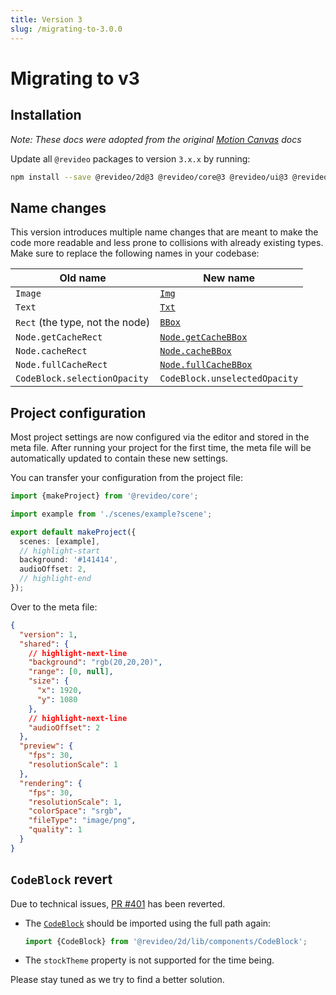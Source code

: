 ```yaml
---
title: Version 3
slug: /migrating-to-3.0.0
---
```


# Migrating to v3

## Installation

_Note: These docs were adopted from the original
[Motion Canvas](https://motioncanvas.io/docs/) docs_

Update all `@revideo` packages to version `3.x.x` by running:

```bash
npm install --save @revideo/2d@3 @revideo/core@3 @revideo/ui@3 @revideo/vite-plugin@3
```

## Name changes

This version introduces multiple name changes that are meant to make the code
more readable and less prone to collisions with already existing types. Make
sure to replace the following names in your codebase:

| Old name                        | New name                                                      |
| ------------------------------- | ------------------------------------------------------------- |
| `Image`                         | [`Img`](/api/2d/components/Img)                               |
| `Text`                          | [`Txt`](/api/2d/components/Txt)                               |
| `Rect` (the type, not the node) | [`BBox`](/api/core/types/BBox)                                |
| `Node.getCacheRect`             | [`Node.getCacheBBox`](/api/2d/components/Node#getCacheBBox)   |
| `Node.cacheRect`                | [`Node.cacheBBox`](/api/2d/components/Node#cacheBBox)         |
| `Node.fullCacheRect`            | [`Node.fullCacheBBox`](/api/2d/components/Node#fullCacheBBox) |
| `CodeBlock.selectionOpacity`    | `CodeBlock.unselectedOpacity`                                 |

## Project configuration

Most project settings are now configured via the editor and stored in the meta
file. After running your project for the first time, the meta file will be
automatically updated to contain these new settings.

You can transfer your configuration from the project file:

```ts title="src/project.ts"
import {makeProject} from '@revideo/core';

import example from './scenes/example?scene';

export default makeProject({
  scenes: [example],
  // highlight-start
  background: '#141414',
  audioOffset: 2,
  // highlight-end
});
```

Over to the meta file:

```json title="src/project.meta"
{
  "version": 1,
  "shared": {
    // highlight-next-line
    "background": "rgb(20,20,20)",
    "range": [0, null],
    "size": {
      "x": 1920,
      "y": 1080
    },
    // highlight-next-line
    "audioOffset": 2
  },
  "preview": {
    "fps": 30,
    "resolutionScale": 1
  },
  "rendering": {
    "fps": 30,
    "resolutionScale": 1,
    "colorSpace": "srgb",
    "fileType": "image/png",
    "quality": 1
  }
}
```

## `CodeBlock` revert

Due to technical issues, [PR #401](https://github.com/revideo/revideo/pull/401)
has been reverted.

- The [`CodeBlock`](/code-block) should be imported using the full path again:
  ```ts
  import {CodeBlock} from '@revideo/2d/lib/components/CodeBlock';
  ```
- The `stockTheme` property is not supported for the time being.

Please stay tuned as we try to find a better solution.
